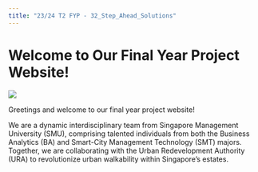 ```yaml
---
title: "23/24 T2 FYP - 32_Step_Ahead_Solutions"
---
```


# **Welcome to Our Final Year Project Website!**

![](images/Screenshot 2024-02-16 223433-01.png)

Greetings and welcome to our final year project website!

We are a dynamic interdisciplinary team from Singapore Management University (SMU), comprising talented individuals from both the Business Analytics (BA) and Smart-City Management Technology (SMT) majors. Together, we are collaborating with the Urban Redevelopment Authority (URA) to revolutionize urban walkability within Singapore's estates.
